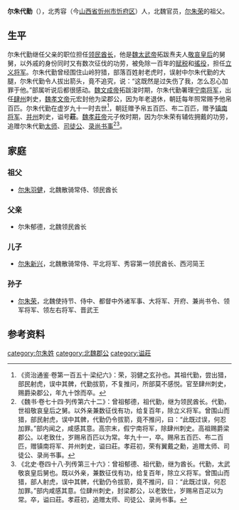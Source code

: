'''尔朱代勤'''（{{bd|？||？| |catIdx=y}}），北秀容（今[[山西省|山西省]][[忻州市|忻州市]][[忻府区|忻府区]]）人，北魏官员，[[尔朱荣|尔朱荣]]的祖父。

==生平==
尔朱代勤继任父亲的职位担任[[领民酋长|领民酋长]]，他是[[魏太武帝|魏太武帝]]拓跋焘夫人[[敬哀皇后_(北魏)|敬哀皇后]]的舅舅，以外戚的身份同时又有数次征伐的功劳，被免除一百年的[[赋税|赋税]]和[[徭役|徭役]]，担任[[立义将军|立义将军]]。尔朱代勤曾经围住山岭狩猎，部落百姓射老虎时，误射中尔朱代勤的大腿，尔朱代勤令人拔出箭头，竟不追究，说：“这既然是过失伤了我，怎么忍心加罪于他。”部属听说后都很感动。[[魏文成帝|魏文成帝]]拓跋浚时期，尔朱代勤署理[[宁南将军|宁南将军]]，出任[[肆州|肆州]]刺史，[[魏孝文帝|魏孝文帝]]元宏封他为梁郡公，因为年老退休，朝廷每年照常赐予他帛百匹。尔朱代勤在虚岁九十一时去世<ref>《资治通鉴·卷第一百五十·梁纪六》：荣，羽健之玄孙也。其祖代勤，尝出猎，部民射虎，误中其髀，代勤拔箭，不复推问，所部莫不感悦。官至肆州刺史，赐爵染郡公，年九十馀而卒。</ref>，朝廷赠予帛五百匹、布二百匹，赠予[[镇南将军|镇南将军]]、[[并州_(太原)|并州]]刺史，谥号'''莊'''。[[魏孝莊帝|魏孝莊帝]]元子攸时期，因为尔朱荣有辅佐拥戴的功劳，追赠尔朱代勤[[太师|太师]]、[[司徒公|司徒公]]、[[录尚书事|录尚书事]]<ref>《魏书·卷七十四·列传第六十二》：曾祖郁德，祖代勤，继为领民酋长。代勤，世祖敬哀皇后之舅。以外亲兼数征伐有功，给复百年，除立义将军。曾围山而猎，部民射虎，误中其髀，代勤仍令拔箭，竟不推问，曰：“此既过误，何忍加罪。”部内闻之，咸感其意。高宗末，假宁南将军，除肆州刺史。高祖赐爵梁郡公。以老致仕，岁赐帛百匹以为常。年九十一，卒。赐帛五百匹、布二百匹，赠镇南将军、并州刺史，谥曰莊。孝莊初，荣有翼戴之勳，追赠太师、司徒公、录尚书事。</ref><ref>《北史·卷四十八·列传第三十六》：曾祖郁德、祖代勤，继为酋长。代勤，太武敬哀皇后舅也。既以外亲，兼数征伐有功，给复百年，除立义将军。曾围山而猎，部人射虎，误中其髀，代勤仍令拔箭，竟不推问，曰：“此既过误，何忍加罪。”部内咸感其意。位肆州刺史，封梁郡公，以老致仕，岁赐帛百疋以为常。卒，谥曰莊。孝莊初，追赠太师、司徒公、录尚书事。</ref>。

==家庭==

===祖父===
*[[尔朱羽健|尔朱羽健]]，北魏散骑常侍、领民酋长

===父亲===
*尔朱郁德，北魏领民酋长

===儿子===
*[[尔朱新兴|尔朱新兴]]，北魏散骑常侍、平北将军、秀容第一领民酋长、西河简王

===孙子===
*[[尔朱荣|尔朱荣]]，北魏使持节、侍中、都督中外诸军事、大将军、开府、兼尚书令、领军将军、领左右将军、晋武王

==参考资料==
{{reflist}}

[[category:尔朱姓|category:尔朱姓]]
[[category:北魏郡公|category:北魏郡公]]
[[category:谥莊|category:谥莊]]
